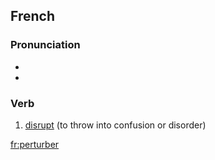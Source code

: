 ==French==

===Pronunciation===
* {{IPA|/pɛʁ.tyʁ.be/|lang=fr}}
* {{audio|Fr-perturber.ogg|perturber}}

===Verb===
{{infl|fr|verb}}

# [[disrupt]] (to throw into confusion or disorder)

{{tbot entry|French|disrupt|2008|January|fr}}

[[fr:perturber]]